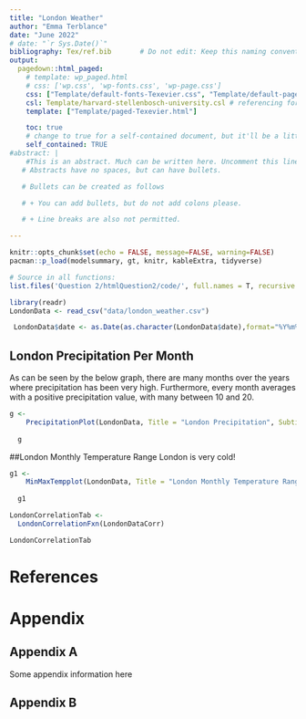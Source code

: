 ```yaml
---
title: "London Weather"
author: "Emma Terblance"
date: "June 2022"
# date: "`r Sys.Date()`"
bibliography: Tex/ref.bib       # Do not edit: Keep this naming convention and location.
output:
  pagedown::html_paged:
    # template: wp_paged.html
    # css: ['wp.css', 'wp-fonts.css', 'wp-page.css']
    css: ["Template/default-fonts-Texevier.css", "Template/default-page-Texevier.css", "Template/default-Texevier.css"]
    csl: Template/harvard-stellenbosch-university.csl # referencing format used.
    template: ["Template/paged-Texevier.html"]

    toc: true
    # change to true for a self-contained document, but it'll be a litte slower for Pandoc to render
    self_contained: TRUE
#abstract: |
    #This is an abstract. Much can be written here. Uncomment this line to go without an abstract.
   # Abstracts have no spaces, but can have bullets.

   # Bullets can be created as follows

   # + You can add bullets, but do not add colons please.

   # + Line breaks are also not permitted.

---
```


```r
knitr::opts_chunk$set(echo = FALSE, message=FALSE, warning=FALSE)
pacman::p_load(modelsummary, gt, knitr, kableExtra, tidyverse)

# Source in all functions:
list.files('Question 2/htmlQuestion2/code/', full.names = T, recursive = T) %>% as.list() %>% walk(~source(.))

```


``` r
library(readr)
LondonData <- read_csv("data/london_weather.csv")

 LondonData$date <- as.Date(as.character(LondonData$date),format="%Y%m%d")
```
\newpage
## London Precipitation Per Month
As can be seen by the below graph, there are many months over the years where precipitation has been very high. Furthermore, every month averages with a positive precipitation value, with many between 10 and 20. 

```r
g <-
    PrecipitationPlot(LondonData, Title = "London Precipitation", Subtitle = "Per Month", xaxis_size = 5, xaxis_rows = 3)
  
  g
```

##London Monthly Temperature Range 
London is very cold! 

```r
g1 <-
    MinMaxTempplot(LondonData, Title = "London Monthly Temperature Range", Subtitle = "Minimum and Maximum", xaxis_size = 5, xaxis_rows = 3)
  
  g1

```




```r
LondonCorrelationTab <-
  LondonCorrelationFxn(LondonDataCorr)

LondonCorrelationTab
```

\newpage




# References {-}

<div id="refs"></div>


# Appendix {-}

## Appendix A {-}

Some appendix information here

## Appendix B {-}



